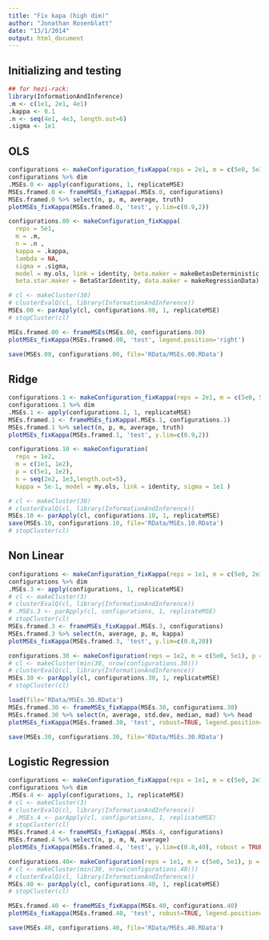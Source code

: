 ```yaml
---
title: "Fix kapa (high dim)"
author: "Jonathan Rosenblatt"
date: "13/1/2014"
output: html_document
---
```


## Initializing and testing
```r
## for hezi-rack: 
library(InformationAndInference)
.m <- c(1e1, 2e1, 4e1)
.kappa <- 0.1
.n <- seq(4e1, 4e3, length.out=6)
.sigma <- 1e1
```



## OLS
```r
configurations <- makeConfiguration_fixKappa(reps = 2e1, m = c(5e0, 5e1), n = c(1.5e2, 1e3) , kappa = 0.1, model = my.ols, link = identity, sigma = 1e1, beta.maker = makeBetasRandom, beta.star.maker = BetaStarIdentity, data.maker = makeRegressionData, truth.fun = truthOLS) 
configurations %>% dim
.MSEs.0 <- apply(configurations, 1, replicateMSE)
MSEs.framed.0 <- frameMSEs_fixKappa(.MSEs.0, configurations)
MSEs.framed.0 %>% select(n, p, m, average, truth)
plotMSEs_fixKappa(MSEs.framed.0, 'test', y.lim=c(0.9,2))
```


```r
configurations.00 <- makeConfiguration_fixKappa(
  reps = 5e1, 
  m = .m, 
  n = .n , 
  kappa = .kappa, 
  lambda = NA, 
  sigma = .sigma, 
  model = my.ols, link = identity, beta.maker = makeBetasDeterministic, 
  beta.star.maker = BetaStarIdentity, data.maker = makeRegressionData) 

# cl <- makeCluster(30)
# clusterEvalQ(cl, library(InformationAndInference))
MSEs.00 <- parApply(cl, configurations.00, 1, replicateMSE)
# stopCluster(cl)
```


```r
MSEs.framed.00 <- frameMSEs(MSEs.00, configurations.00)
plotMSEs_fixKappa(MSEs.framed.00, 'test', legend.position='right')
```

```r
save(MSEs.00, configurations.00, file='RData/MSEs.00.RData')
```



## Ridge
```r
configurations.1 <- makeConfiguration_fixKappa(reps = 2e1, m = c(5e0, 5e1), n = c(1.5e2, 5e2, 1e3) , kappa = 0.1, lambda = 20, model = my.ridge, link = identity, sigma = 1e1, beta.maker = makeBetasRandom, beta.star.maker = BetaStarRidge, data.maker = makeRegressionData) 
configurations.1 %>% dim
.MSEs.1 <- apply(configurations.1, 1, replicateMSE)
MSEs.framed.1 <- frameMSEs_fixKappa(.MSEs.1, configurations.1)
MSEs.framed.1 %>% select(n, p, m, average, truth)
plotMSEs_fixKappa(MSEs.framed.1, 'test', y.lim=c(0.9,2))
```



```r
configurations.10 <- makeConfiguration(
  reps = 1e2,
  m = c(1e1, 1e2), 
  p = c(5e1, 1e2), 
  n = seq(2e2, 1e3,length.out=5), 
  kappa = 5e-1, model = my.ols, link = identity, sigma = 1e1 ) 

# cl <- makeCluster(30)
# clusterEvalQ(cl, library(InformationAndInference))
MSEs.10 <- parApply(cl, configurations.10, 1, replicateMSE)
save(MSEs.10, configurations.10, file='RData/MSEs.10.RData')
# stopCluster(cl)
```




## Non Linear
```r
configurations <- makeConfiguration_fixKappa(reps = 1e1, m = c(5e0, 2e1), kappa = 0.5, n = c(2e2, 4e2), lambda = NA, model = my.log.link, link = exp, sigma = 1e0, beta.maker = makeBetasRandom, beta.star.maker = BetaStarIdentity, data.maker = makeRegressionData) 
configurations %>% dim
.MSEs.3 <- apply(configurations, 1, replicateMSE)
# cl <- makeCluster(3)
# clusterEvalQ(cl, library(InformationAndInference))
# .MSEs.3 <- parApply(cl, configurations, 1, replicateMSE)
# stopCluster(cl)
MSEs.framed.3 <- frameMSEs_fixKappa(.MSEs.3, configurations)
MSEs.framed.3 %>% select(n, average, p, m, kappa)
plotMSEs_fixKappa(MSEs.framed.3, 'test', y.lim=c(0.8,20))
```


```r
configurations.30 <- makeConfiguration(reps = 1e2, m = c(5e0, 5e1), p = 5e1, n = seq(1e2, 2e2, length.out=5), kappa = 1, lambda = NA, model = my.log.link, link = exp, sigma = 1, beta.maker = makeBetasRandom, beta.star.maker = BetaStarIdentity) 
# cl <- makeCluster(min(30, nrow(configurations.30)))
# clusterEvalQ(cl, library(InformationAndInference))
MSEs.30 <- parApply(cl, configurations.30, 1, replicateMSE)
# stopCluster(cl)
```

```r
load(file='RData/MSEs.30.RData')
MSEs.framed.30 <- frameMSEs_fixKappa(MSEs.30, configurations.30)
MSEs.framed.30 %>% select(n, average, std.dev, median, mad) %>% head
plotMSEs_fixKappa(MSEs.framed.30, 'test', robust=TRUE, legend.position='right')
```

```r
save(MSEs.30, configurations.30, file='RData/MSEs.30.RData')
```


## Logistic Regression
```r
configurations <- makeConfiguration_fixKappa(reps = 1e1, m = c(5e0, 2e1), n = seq(1e2, 5e2, length.out = 2), kappa=0.1, model = my.logistic, link = sigmoid, sigma = 1e1, beta.maker =makeBetasRandom, beta.star.maker = BetaStarIdentity, data.maker = makeClassificationData) 
configurations %>% dim
.MSEs.4 <- apply(configurations, 1, replicateMSE)
# cl <- makeCluster(3)
# clusterEvalQ(cl, library(InformationAndInference))
# .MSEs.4 <- parApply(cl, configurations, 1, replicateMSE)
# stopCluster(cl)
MSEs.framed.4 <- frameMSEs_fixKappa(.MSEs.4, configurations)
MSEs.framed.4 %>% select(n, p, m, N, average)
plotMSEs_fixKappa(MSEs.framed.4, 'test', y.lim=c(0.8,40), robust = TRUE)
```



```r
configurations.40<- makeConfiguration(reps = 1e1, m = c(5e0, 5e1), p = 1e2, n = seq(1e2, 1e3, length.out = 4), model = my.logistic, link = sigmoid, sigma = 1e1, beta.maker =makeBetasRandom, beta.star.maker = BetaStarIdentity, data.maker = makeClassificationData) 
# cl <- makeCluster(min(30, nrow(configurations.40)))
# clusterEvalQ(cl, library(InformationAndInference))
MSEs.40 <- parApply(cl, configurations.40, 1, replicateMSE)
# stopCluster(cl)
```

```r
MSEs.framed.40 <- frameMSEs_fixKappa(MSEs.40, configurations.40)
plotMSEs_fixKappa(MSEs.framed.40, 'test', robust=TRUE, legend.position='right')
```

```r
save(MSEs.40, configurations.40, file='RData/MSEs.40.RData')
```

